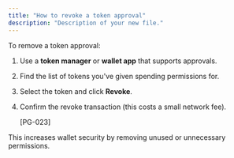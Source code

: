 ```yaml
---
title: "How to revoke a token approval"
description: "Description of your new file."
---
```


To remove a token approval:

1. Use a **token manager** or **wallet app** that supports approvals.
2. Find the list of tokens you've given spending permissions for.
3. Select the token and click **Revoke**.
4. Confirm the revoke transaction (this costs a small network fee).

   [PG-023]

This increases wallet security by removing unused or unnecessary permissions.